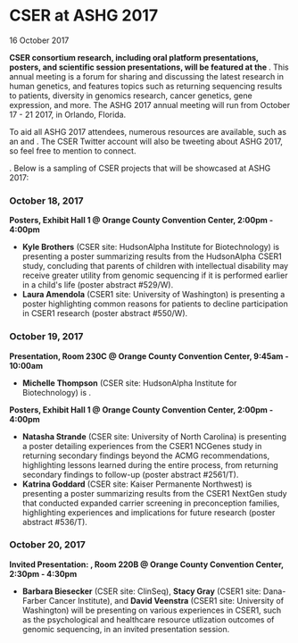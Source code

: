 
<BreadcrumbsNews />

# CSER at ASHG 2017

<Subheader>16 October 2017</Subheader>

**CSER consortium research, including oral platform presentations, posters, and scientific session presentations, will be featured at the <Link label="American Society of Human Genetics 2017 Annual Meeting" url="http://www.ashg.org/2017meeting/"/>**. This annual meeting is a forum for sharing and discussing the latest research in human genetics, and features topics such as returning sequencing results to patients, diversity in genomics research, cancer genetics, gene expression, and more. The ASHG 2017 annual meeting will run from October 17 - 21 2017, in Orlando, Florida.

To aid all ASHG 2017 attendees, numerous resources are available, such as an <Link label="online planner" url="https://www.ashg.org/2017meeting/pages/online-planner.shtml"/> and <Link label="events schedule" url="http://www.ashg.org/2017meeting/asp/soe/webroot/soe.shtml"/>. The CSER Twitter account will also be tweeting about ASHG 2017, so feel free to mention <Link label="@hail_CSER" url="https://twitter.com/hail_cser"/> to connect.

<Link label="A full list of CSER work at ASHG 2017 can be found online here"
      url="https://cser-consortium.org/system/files/attachments/cser_ashg_2017_posters_and_presentations_101017.pdf" />. Below is a sampling of CSER projects that will be showcased at ASHG 2017:

### October 18, 2017

**Posters, Exhibit Hall 1 @ Orange County Convention Center, <NBS>2:00pm - 4:00pm</NBS>**

  - **Kyle Brothers** (CSER site: HudsonAlpha Institute for Biotechnology) is presenting a poster
summarizing results from the HudsonAlpha CSER1 study, concluding that parents of children with intellectual
disability may receive greater utility from genomic sequencing if it is performed earlier in a child's
life (poster abstract #529/W).
  - **Laura Amendola** (CSER1 site: University of Washington) is presenting a poster highlighting
common reasons for patients to decline participation in CSER1 research (poster abstract #550/W).

### October 19, 2017

**Presentation, Room 230C @ Orange County Convention Center, <NBS>9:45am - 10:00am</NBS>**

- **Michelle Thompson** (CSER site: HudsonAlpha Institute for Biotechnology) is <Link label="presenting research on HudsonAlpha's experiences with identifying secondary findings" url="https://ep70.eventpilotadmin.com/web/page.php?page=IntHtml&amp;project=ASHG17&amp;id=170120987"/>.

**Posters, Exhibit Hall 1 @ Orange County Convention Center, <NBS>2:00pm - 4:00pm</NBS>**

- **Natasha Strande** (CSER site: University of North Carolina) is presenting a poster detailing experiences from the CSER1 NCGenes study in returning secondary findings beyond the ACMG recommendations, highlighting lessons learned during the entire process, from returning secondary findings to follow-up (poster abstract #2561/T).
- **Katrina Goddard** (CSER site: Kaiser Permanente Northwest) is presenting a poster summarizing results from the CSER1 NextGen study that conducted expanded carrier screening in preconception families, highlighting experiences and implications for future research (poster abstract #536/T).

### October 20, 2017

**Invited Presentation: <Link label="Clinical Spotlight: Translational Genomics: Psychological and Health Behavior Research Outcomes" url="http://www.ashg.org/2017meeting/listing/NumberedSessions.shtml#sess77"/>, Room 220B @ Orange County Convention Center, <NBS>2:30pm - 4:30pm</NBS>**

- **Barbara Biesecker** (CSER site: ClinSeq), **Stacy Gray** (CSER1 site: Dana-Farber Cancer Institute), and **David Veenstra** (CSER1 site: University of Washington) will be presenting on various experiences in CSER1, such as the psychological and healthcare resource utlization outcomes of genomic sequencing, in an invited presentation session.
